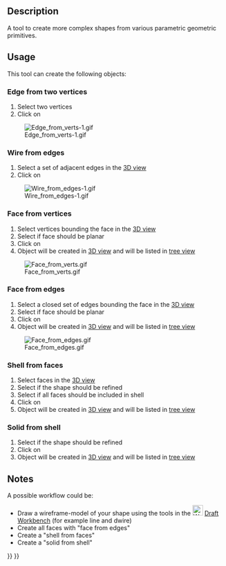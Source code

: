 <languages/>

{{Docnav
|[[Part_RegularPolygon|RegularPolygon]]
|[[Part_Extrude|Extrude]]
|[[Part_Workbench|Part]]
|IconL=Part_RegularPolygon.svg
|IconR=Part_Extrude.svg
|IconC=Workbench_Part.svg
}}

<div class="mw-translate-fuzzy">
{{GuiCommand/tr|Name=Part Shapebuilder|Name/tr=Part Shapebuilder|MenuLocation=Part -> Shapebuilder...||Workbenches=[[Part_Workbench/tr|Part]]|SeeAlso=[[Part_CreatePrimitives/tr|Part CreatePrimitives]]}}
</div>

==Description==

A tool to create more complex shapes from various parametric geometric primitives.

==Usage==

This tool can create the following objects: 

===Edge from two vertices===

#Select two vertices
#Click on {{Button|Create}}
[[Image:Edge from verts-1.gif]]

===Wire from edges=== 

#Select a set of adjacent edges in the [[3D_view|3D view]]
#Click on {{Button|Create}}
[[File:Wire_from_edges-1.gif]]

===Face from vertices===

#Select vertices bounding the face in the [[3D_view|3D view]]
#Select if face should be planar
#Click on {{Button|Create}}
#Object will be created in [[3D_view|3D view]] and will be listed in [[Tree_view|tree view]]
[[File:Face_from_verts.gif]]

===Face from edges===

#Select a closed set of edges bounding the face in the [[3D_view|3D view]]
#Select if face should be planar
#Click on {{Button|Create}}
#Object will be created in [[3D_view|3D view]] and will be listed in [[Tree_view|tree view]]
[[File:Face_from_edges.gif]]

===Shell from faces===

#Select faces in the [[3D_view|3D view]]
#Select if the shape should be refined
#Select if all faces should be included in shell
#Click on {{Button|Create}}
#Object will be created in [[3D_view|3D view]] and will be listed in [[Tree_view|tree view]]

===Solid from shell===

#Select if the shape should be refined
#Click on {{Button|Create}}
#Object will be created in [[3D_view|3D view]] and will be listed in [[Tree_view|tree view]]

==Notes==

A possible workflow could be:
* Draw a wireframe-model of your shape using the tools in the [[Image:Workbench_Draft.svg|24px]] [[Draft_Workbench|Draft Workbench]] (for example line and dwire)
* Create all faces with "face from edges"
* Create a "shell from faces"
* Create a "solid from shell"


{{Docnav
|[[Part_RegularPolygon|RegularPolygon]]
|[[Part_Extrude|Extrude]]
|[[Part_Workbench|Part]]
|IconL=Part_RegularPolygon.svg
|IconR=Part_Extrude.svg
|IconC=Workbench_Part.svg
}}

{{Part Tools navi{{#translation:}}}}
{{Userdocnavi{{#translation:}}}}